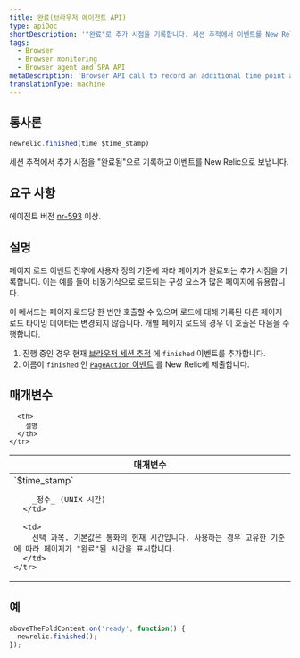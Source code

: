 ```yaml
---
title: 완료(브라우저 에이전트 API)
type: apiDoc
shortDescription: '"완료"로 추가 시점을 기록합니다. 세션 추적에서 이벤트를 New Relic으로 보냅니다.'
tags:
  - Browser
  - Browser monitoring
  - Browser agent and SPA API
metaDescription: 'Browser API call to record an additional time point as a finished event in a browser session trace, and report it to New Relic.'
translationType: machine
---
```


## 통사론

```js
newrelic.finished(time $time_stamp)
```

세션 추적에서 추가 시점을 "완료됨"으로 기록하고 이벤트를 New Relic으로 보냅니다.

## 요구 사항

에이전트 버전 [nr-593](/docs/release-notes/new-relic-browser-release-notes/browser-agent-release-notes) 이상.

## 설명

페이지 로드 이벤트 전후에 사용자 정의 기준에 따라 페이지가 완료되는 추가 시점을 기록합니다. 이는 예를 들어 비동기식으로 로드되는 구성 요소가 많은 페이지에 유용합니다.

이 메서드는 페이지 로드당 한 번만 호출할 수 있으며 로드에 대해 기록된 다른 페이지 로드 타이밍 데이터는 변경되지 않습니다. 개별 페이지 로드의 경우 이 호출은 다음을 수행합니다.

1. 진행 중인 경우 현재 [브라우저 세션 추적](/docs/browser/new-relic-browser/browser-pro-features/session-traces-exploring-webpages-life-cycle) 에 `finished` 이벤트를 추가합니다.
2. 이름이 `finished` 인 [`PageAction` 이벤트](/docs/insights/explore-data/attributes/browser-default-attributes-insights#pageaction-list) 를 New Relic에 제출합니다.

## 매개변수

<table>
  <thead>
    <tr>
      <th width="25%">
        매개변수
      </th>

      <th>
        설명
      </th>
    </tr>
  </thead>

  <tbody>
    <tr>
      <td>
        `$time_stamp`

        _정수_ (UNIX 시간)
      </td>

      <td>
        선택 과목. 기본값은 통화의 현재 시간입니다. 사용하는 경우 고유한 기준에 따라 페이지가 "완료"된 시간을 표시합니다.
      </td>
    </tr>
  </tbody>
</table>

## 예

```js
aboveTheFoldContent.on('ready', function() {
  newrelic.finished();
});
```